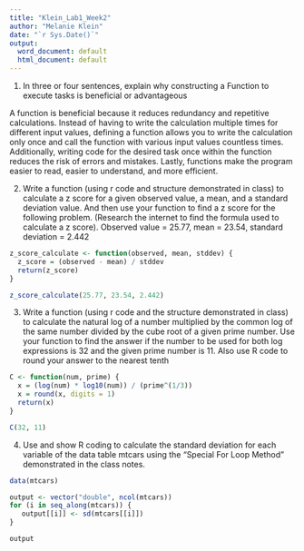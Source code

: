 ```yaml
---
title: "Klein_Lab1_Week2"
author: "Melanie Klein"
date: "`r Sys.Date()`"
output:
  word_document: default
  html_document: default
---
```


1) In three or four sentences, explain why constructing a Function to execute tasks is beneficial or advantageous

A function is beneficial because it reduces redundancy and repetitive calculations. Instead of having to write the calculation multiple times for different input values, defining a function allows you to write the calculation only once and call the function with various input values countless times. Additionally, writing code for the desired task once within the function reduces the risk of errors and mistakes. Lastly, functions make the program easier to read, easier to understand, and more efficient.


2) Write a function (using r code and structure demonstrated in class) to calculate a z score for a given observed value, a mean, and a standard deviation value. And then use your function to find a z score for the following problem. (Research the internet to find the formula used to calculate a z score). Observed value = 25.77,  mean =  23.54,  standard deviation = 2.442
```r
z_score_calculate <- function(observed, mean, stddev) {
  z_score = (observed - mean) / stddev
  return(z_score)
}

z_score_calculate(25.77, 23.54, 2.442)
```


3) Write a function (using r code and the structure demonstrated in class) to calculate the natural log of a number multiplied by the common log of the same number divided by the cube root of a given prime number. Use your function to find the answer if the number to be used for both log expressions is 32 and the given prime number is 11. Also use R code to round your answer to the nearest tenth
```r
C <- function(num, prime) {
  x = (log(num) * log10(num)) / (prime^(1/3))
  x = round(x, digits = 1)
  return(x)
}

C(32, 11)
```


4) Use and show R coding to calculate the standard deviation for each variable of the data table mtcars using the “Special For Loop Method” demonstrated in the class notes.
```r
data(mtcars)

output <- vector("double", ncol(mtcars))
for (i in seq_along(mtcars)) {
   output[[i]] <- sd(mtcars[[i]])
}

output
```